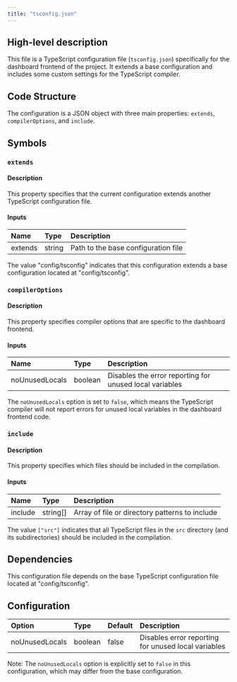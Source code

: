 ```yaml
---
title: "tsconfig.json"
---
```


## High-level description
This file is a TypeScript configuration file (`tsconfig.json`) specifically for the dashboard frontend of the project. It extends a base configuration and includes some custom settings for the TypeScript compiler.

## Code Structure
The configuration is a JSON object with three main properties: `extends`, `compilerOptions`, and `include`.

## Symbols

### `extends`
#### Description
This property specifies that the current configuration extends another TypeScript configuration file.

#### Inputs
| Name | Type | Description |
|:-----|:-----|:------------|
| extends | string | Path to the base configuration file |

The value "config/tsconfig" indicates that this configuration extends a base configuration located at "config/tsconfig".

### `compilerOptions`
#### Description
This property specifies compiler options that are specific to the dashboard frontend.

#### Inputs
| Name | Type | Description |
|:-----|:-----|:------------|
| noUnusedLocals | boolean | Disables the error reporting for unused local variables |

The `noUnusedLocals` option is set to `false`, which means the TypeScript compiler will not report errors for unused local variables in the dashboard frontend code.

### `include`
#### Description
This property specifies which files should be included in the compilation.

#### Inputs
| Name | Type | Description |
|:-----|:-----|:------------|
| include | string[] | Array of file or directory patterns to include |

The value `["src"]` indicates that all TypeScript files in the `src` directory (and its subdirectories) should be included in the compilation.

## Dependencies
This configuration file depends on the base TypeScript configuration file located at "config/tsconfig".

## Configuration
| Option | Type | Default | Description |
|:-------|:-----|:--------|:------------|
| noUnusedLocals | boolean | false | Disables error reporting for unused local variables |

Note: The `noUnusedLocals` option is explicitly set to `false` in this configuration, which may differ from the base configuration.